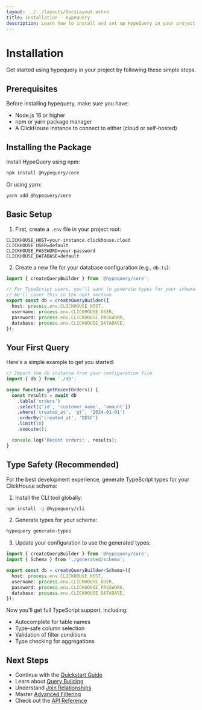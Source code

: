 ```yaml
---
layout: ../../layouts/DocsLayout.astro
title: Installation - HypeQuery
description: Learn how to install and set up HypeQuery in your project
---
```


# Installation

Get started using hypequery in your project by following these simple steps.

## Prerequisites

Before installing hypequery, make sure you have:

- Node.js 16 or higher
- npm or yarn package manager
- A ClickHouse instance to connect to either (cloud or self-hosted)

## Installing the Package

Install HypeQuery using npm:

```bash
npm install @hypequery/core
```

Or using yarn:

```bash
yarn add @hypequery/core
```

## Basic Setup

1. First, create a `.env` file in your project root:

```env
CLICKHOUSE_HOST=your-instance.clickhouse.cloud
CLICKHOUSE_USER=default
CLICKHOUSE_PASSWORD=your-password
CLICKHOUSE_DATABASE=default
```

2. Create a new file for your database configuration (e.g., `db.ts`):

```typescript
import { createQueryBuilder } from '@hypequery/core';

// For TypeScript users, you'll want to generate types for your schema
// We'll cover this in the next section
export const db = createQueryBuilder({
  host: process.env.CLICKHOUSE_HOST,
  username: process.env.CLICKHOUSE_USER,
  password: process.env.CLICKHOUSE_PASSWORD,
  database: process.env.CLICKHOUSE_DATABASE,
});
```

## Your First Query

Here's a simple example to get you started:

```typescript
// Import the db instance from your configuration file
import { db } from './db';

async function getRecentOrders() {
  const results = await db
    .table('orders')
    .select(['id', 'customer_name', 'amount'])
    .where('created_at', 'gt', '2024-01-01')
    .orderBy('created_at', 'DESC')
    .limit(10)
    .execute();

  console.log('Recent orders:', results);
}
```

## Type Safety (Recommended)

For the best development experience, generate TypeScript types for your ClickHouse schema:

1. Install the CLI tool globally:

```bash
npm install -g @hypequery/cli
```

2. Generate types for your schema:

```bash
hypequery generate-types
```

3. Update your configuration to use the generated types:

```typescript
import { createQueryBuilder } from '@hypequery/core';
import { Schema } from './generated/schema';

export const db = createQueryBuilder<Schema>({
  host: process.env.CLICKHOUSE_HOST,
  username: process.env.CLICKHOUSE_USER,
  password: process.env.CLICKHOUSE_PASSWORD,
  database: process.env.CLICKHOUSE_DATABASE,
});
```

Now you'll get full TypeScript support, including:
- Autocomplete for table names
- Type-safe column selection
- Validation of filter conditions
- Type checking for aggregations

## Next Steps

- Continue with the [Quickstart Guide](/docs/quickstart)
- Learn about [Query Building](/docs/guides/query-building)
- Understand [Join Relationships](/docs/guides/joins)
- Master [Advanced Filtering](/docs/guides/filtering)
- Check out the [API Reference](/docs/reference/api) 